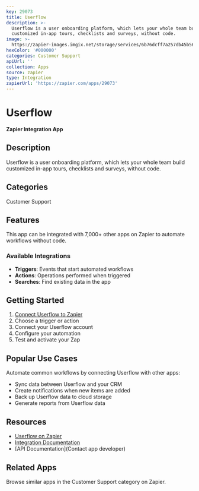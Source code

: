 ```yaml
---
key: 29073
title: Userflow
description: >-
  Userflow is a user onboarding platform, which lets your whole team build
  customized in-app tours, checklists and surveys, without code.
image: >-
  https://zapier-images.imgix.net/storage/services/6b76dcff7a257db45b56d45c49d799f2.png?auto=format%2Ccompress&ixlib=python-3.0.0&q=50
hexColor: '#000000'
categories: Customer Support
apiUrl: ''
collection: Apps
source: zapier
type: Integration
zapierUrl: 'https://zapier.com/apps/29073'
---
```

# Userflow

**Zapier Integration App**

## Description

Userflow is a user onboarding platform, which lets your whole team build customized in-app tours, checklists and surveys, without code.

## Categories

Customer Support

## Features

This app can be integrated with 7,000+ other apps on Zapier to automate workflows without code.

### Available Integrations

- **Triggers**: Events that start automated workflows
- **Actions**: Operations performed when triggered
- **Searches**: Find existing data in the app

## Getting Started

1. [Connect Userflow to Zapier](https://zapier.com/apps/29073)
2. Choose a trigger or action
3. Connect your Userflow account
4. Configure your automation
5. Test and activate your Zap

## Popular Use Cases

Automate common workflows by connecting Userflow with other apps:

- Sync data between Userflow and your CRM
- Create notifications when new items are added
- Back up Userflow data to cloud storage
- Generate reports from Userflow data

## Resources

- [Userflow on Zapier](https://zapier.com/apps/29073)
- [Integration Documentation](https://zapier.com/apps/29073/integrations)
- [API Documentation](Contact app developer)

## Related Apps

Browse similar apps in the Customer Support category on Zapier.
